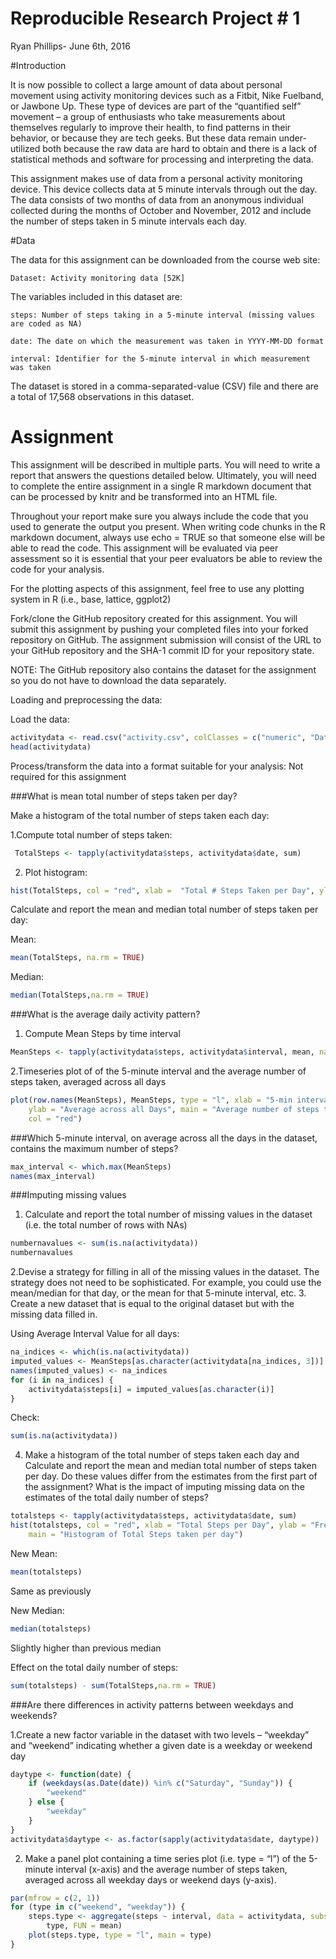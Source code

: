 # Reproducible Research Project # 1

 Ryan Phillips-
 June 6th, 2016
 
#Introduction

It is now possible to collect a large amount of data about personal movement using activity monitoring devices such as a Fitbit, Nike Fuelband, or Jawbone Up. These type of devices are part of the "quantified self" movement -- a group of enthusiasts who take measurements about themselves regularly to improve their health, to find patterns in their behavior, or because they are tech geeks. But these data remain under-utilized both because the raw data are hard to obtain and there is a lack of statistical methods and software for processing and interpreting the data.

This assignment makes use of data from a personal activity monitoring device. This device collects data at 5 minute intervals through out the day. The data consists of two months of data from an anonymous individual collected during the months of October and November, 2012 and include the number of steps taken in 5 minute intervals each day.

#Data

The data for this assignment can be downloaded from the course web site:

    Dataset: Activity monitoring data [52K]

The variables included in this dataset are:

    steps: Number of steps taking in a 5-minute interval (missing values are coded as NA)

    date: The date on which the measurement was taken in YYYY-MM-DD format

    interval: Identifier for the 5-minute interval in which measurement was taken

The dataset is stored in a comma-separated-value (CSV) file and there are a total of 17,568 observations in this dataset.

# Assignment

This assignment will be described in multiple parts. You will need to write a report that answers the questions detailed below. Ultimately, you will need to complete the entire assignment in a single R markdown document that can be processed by knitr and be transformed into an HTML file.

Throughout your report make sure you always include the code that you used to generate the output you present. When writing code chunks in the R markdown document, always use echo = TRUE so that someone else will be able to read the code. This assignment will be evaluated via peer assessment so it is essential that your peer evaluators be able to review the code for your analysis.

For the plotting aspects of this assignment, feel free to use any plotting system in R (i.e., base, lattice, ggplot2)

Fork/clone the GitHub repository created for this assignment. You will submit this assignment by pushing your completed files into your forked repository on GitHub. The assignment submission will consist of the URL to your GitHub repository and the SHA-1 commit ID for your repository state.

NOTE: The GitHub repository also contains the dataset for the assignment so you do not have to download the data separately.

Loading and preprocessing the data:

  Load the data:
      
```r
activitydata <- read.csv("activity.csv", colClasses = c("numeric", "Date", "numeric"))
head(activitydata)
```

Process/transform the data into a format suitable for your analysis:
     Not required for this assignment

###What is mean total number of steps taken per day?

Make a histogram of the total number of steps taken each day:

  1.Compute total number of steps taken:
```r
 TotalSteps <- tapply(activitydata$steps, activitydata$date, sum)
```
  
  2. Plot histogram:
```r
hist(TotalSteps, col = "red", xlab =  "Total # Steps Taken per Day", ylab = "Daily Frequency",main = "Histogram of Total # of Steps taken per Day")
```

Calculate and report the mean and median total number of steps taken per day:

Mean:
```r
mean(TotalSteps, na.rm = TRUE)
```

Median:
```r
median(TotalSteps,na.rm = TRUE)
```

###What is the average daily activity pattern?

  1. Compute Mean Steps by time interval
  
```r
MeanSteps <- tapply(activitydata$steps, activitydata$interval, mean, na.rm = TRUE)
```

  2.Timeseries plot of of the 5-minute interval and the average number of steps taken, averaged across all days
     
```r
plot(row.names(MeanSteps), MeanSteps, type = "l", xlab = "5-min interval", 
    ylab = "Average across all Days", main = "Average number of steps taken", 
    col = "red")
```

    
    
###Which 5-minute interval, on average across all the days in the dataset, contains the maximum number of steps?

```r
max_interval <- which.max(MeanSteps)
names(max_interval)
```



###Imputing missing values


  1. Calculate and report the total number of missing values in the dataset (i.e. the total number of rows with NAs)
  
```r
numbernavalues <- sum(is.na(activitydata))
numbernavalues
```

  2.Devise a strategy for filling in all of the missing values in the dataset. The strategy does not need to be sophisticated. For example, you could use the mean/median for that day, or the mean for that 5-minute interval, etc.    3. Create a new dataset that is equal to the original dataset but with the missing data filled in.

   Using Average Interval Value for all days:
```r
na_indices <- which(is.na(activitydata))
imputed_values <- MeanSteps[as.character(activitydata[na_indices, 3])]
names(imputed_values) <- na_indices  
for (i in na_indices) {
    activitydata$steps[i] = imputed_values[as.character(i)]
}
```
   Check:
```r
sum(is.na(activitydata))
```  

 4. Make a histogram of the total number of steps taken each day and Calculate and report the mean and median total number of steps taken per day. Do these values differ from the estimates from the first part of the assignment? What is the impact of imputing missing data on the estimates of the total daily number of steps?

```r
totalsteps <- tapply(activitydata$steps, activitydata$date, sum)
hist(totalsteps, col = "red", xlab = "Total Steps per Day", ylab = "Frequency", 
    main = "Histogram of Total Steps taken per day")
```

New Mean:
```r
mean(totalsteps)
```
 Same as previously

New Median:
```r
median(totalsteps)
```
 Slightly higher than previous median

Effect on the total daily number of steps:
```r
sum(totalsteps) - sum(TotalSteps,na.rm = TRUE)
```

###Are there differences in activity patterns between weekdays and weekends?

  1.Create a new factor variable in the dataset with two levels -- "weekday" and "weekend" indicating whether a given date is a weekday or weekend day
  
```r
daytype <- function(date) {
    if (weekdays(as.Date(date)) %in% c("Saturday", "Sunday")) {
        "weekend"
    } else {
        "weekday"
    }
}
activitydata$daytype <- as.factor(sapply(activitydata$date, daytype))
```

 2. Make a panel plot containing a time series plot (i.e. type = "l") of the 5-minute interval (x-axis) and the average number of steps taken, averaged across all weekday days or weekend days (y-axis). 
 
```r
par(mfrow = c(2, 1))
for (type in c("weekend", "weekday")) {
    steps.type <- aggregate(steps ~ interval, data = activitydata, subset = activitydata$daytype == 
        type, FUN = mean)
    plot(steps.type, type = "l", main = type)
}
``` 
 

